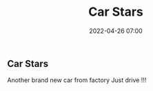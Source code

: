 ﻿---
date: 2022-04-26 07:00
title: Car Stars
description: A stars car
---
## Car Stars

Another brand new car from factory
Just drive !!!